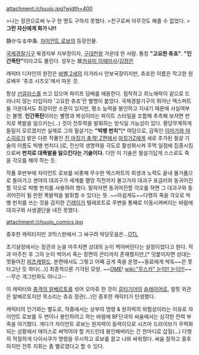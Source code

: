 attachment:/chuujo.jpg?width=400

>나는 장관으로써 누구 한 명도 구하지 못했다.
>친구로써 아무것도 해줄 수 없었다.
>'''그런 자신에게 화가 나!!'''

静かなる中条. [[자이언트 로보]]의 등장인물.

[[국제경찰기구]] 북경지부 지부장이자, [[구대천왕]] 가운데 한 사람. 통칭 '''"고요한 츄죠"'''. '''"인간폭탄"'''이라고도 불린다. 성우는 故[[카유미 이에마사]]/[[김정은]]

캐릭터 디자인의 원전은 [[바벨 2세]]의 이가라시 안보국장이지만, 츄죠란 이름은 작고한 원로배우 '츄죠 시즈오'에서 따온 것.

항상 [[선글라스]]를 쓰고 있으며 파이프 담배를 애용한다. 침착하고 희노애락이 겉으로 드러나지 않는 타입이라 '고요한 츄죠'란 별명이 붙었다.
국제경찰기구의 뛰어난 엑스퍼트들 가운데서도 최강이란 소문이 있지만, 평소 능력을 봉인하고 지내기 때문에 사실여부는 불명. '''인간폭탄'''이라는 별명과 복싱이라는 파이트 스타일을 조합해 추측해 보자면 펀치로 폭발을 일으키는(...) 것이 전투력을 발휘하는 방식일 가능성이 있다. 황당무계하게 들릴지 모르겠지만 실제로 그의 필살기는 '''"빅뱅 펀치"'''[* 여담으로, 감독인 [[이마가와 야스히로]]가 맡은 다른 작품인 [[진 마징가 충격! Z편]]에서 [[마징가Z]]에게 새로 추가된 필살 기술의 이름도 빅뱅 펀치다.]로, 전신의 생명력을 극도로 활성화시켜 주먹 일점에 집중시킴으로써 '''펀치로 대폭발을 일으킨다는 기술이다.''' 다만 이 기술은 필살기답게 스스로도 죽을 각오를 해야 하는 듯. 

작품 후반부에 자이언트 로보를 비롯해 무수한 엑스퍼트의 희생과 노력도 끝내 물거품으로 돌아가고 겐야의 대괴구가 세계를 멸망 직전까지 몰고가자 대괴구 포글러와 동귀어진할 각오로 빅뱅 펀치를 사용하려 했다. 말하자면 동귀어진할 각오를 하면 그 대괴구와 동귀어진이 될 만한 폭발력을 발휘할 수 있다는 뜻. ~~아쉽게도~~다행히 죽을 각오로 빅뱅 펀치를 쓰는 것을 감지한 [[긴레이]]가 텔레포트로 주변을 통째로 이동시켜버리는 바람에 대괴구와 사생결단을 내진 못했다.

attachment:/chuujo_comics.jpg

중후한 캐릭터지만 코믹스판에서 그 싸구려 악당웃음은...[[OTL]]

초기설정에서는 장관과 눈을 마주치면 상대의 눈이 썩어버린다는 설정이었다고 한다. 적과 마주친 후 그의 눈이 썩어서 죽는 장면의 콘티까지 존재했지만,[* 덧붙이자면 상대는 멋들어진 [[피츠캐럴드]]. 본편에서도 그렇고 어째 곱게 죽을 운명~~동료에게 싹둑~~은 못 타고난 듯 하다(…)] 최종적으론 기각된 모양. ~~[[OME]]! [[wiki:"무스카" 눈이!! 눈이!!!]]~~ --무슨 개그만화도 아니고--

이 캐릭터와 [[충격의 알베르토]]를 섞어 오마쥬 한 것이 [[길티기어]]의 [[슬레이어]]로, 얼핏 외관은 알베르토지만 목소리는 츄죠 장관(…)인 중후한 캐릭터가 탄생했다.

캐릭터의 인기와는 별도로, 작중에서는 상부의 명령 & 원자력의 위험성이라는 이유로 자이언트 로보를 두 번이나 봉인하려고 하는 바람에 BF단과의 싸움에서는 심각한 전력 부족을 야기했다. 게다가 자이언트 로보는 원자력이 동력이므로 시즈마 드라이브가 무력화되는 상황에서 에이스로 써먹어야 할 카드인데 봉인해버리는 건 한마디로 삽질(…) 다행히 적절하게 다이사쿠가 명령을 무시하고 로보를 끌고 나와 싸워줬다. 싸움 잘하고 중후하지만 전투 지휘는 좀 별로였다고 할 수 있다.
